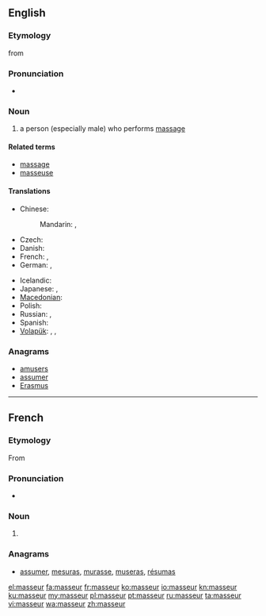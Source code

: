 {{also|Masseur}}
==English==

===Etymology===
from {{etyl|fr}} {{term|masseur|lang=fr||person who performs massage}}

===Pronunciation===
* {{a|US}} {{IPA|/məˈsuːɹ/|/məˈsɚ/}}

===Noun===
{{en-noun}}

# {{context|massage}} a person (especially male) who performs [[massage]]

====Related terms====
* [[massage]]
* [[masseuse]]

====Translations====
{{trans-top|a person who performs massage}}
* Chinese:
*: Mandarin: {{t|zh|按摩師|sc=Hani}}, {{t|zh|按摩师|tr=ànmóshī|sc=Hani}}
* Czech: {{t-|cs|masér|m}}
* Danish: {{t-|da|massør|c}}
* French: {{t|fr|masseur|m}}, {{t|fr|masseuse|f}}
* German: {{t+|de|Masseur|m}}, {{t+|de|Masseurin|f}}
{{trans-mid}}
* Icelandic: {{t|is|nuddari|m}}
* Japanese: {{t|ja|マッサージ師|tr=massāji-shi|sc=Jpan}}, {{t|ja|按摩|tr=あんま, anma|sc=Jpan}}
* [[Macedonian]]: {{t-|mk|масер|m|tr=máser}}
* Polish: {{t+|pl|masażysta|m}}
* Russian: {{t|ru|массажист|m|tr=massažíst}}, {{t|ru|массажистка|f|tr=massažístka}}
* Spanish: {{t+|es|masajista|m|f}}
* [[Volapük]]: {{qualifier|male or female}} {{t|vo|masetan}}, {{qualifier|male}} {{t|vo|himasetan}}, {{qualifier|female}} {{t|vo|jimasetan}}
{{trans-bottom}}

===Anagrams===
* [[amusers#English|amusers]]
* [[assumer#English|assumer]]
* [[Erasmus#English|Erasmus]]

----

==French==

===Etymology===
From {{suffix|masser|eur|lang=fr}}

===Pronunciation===
* {{IPA|/masœʁ/|lang=fr}}

===Noun===
{{fr-noun|m|f=masseuse}}

# {{l|en|masseur}}

===Anagrams===
* [[assumer#French|assumer]], [[mesuras#French|mesuras]], [[murasse#French|murasse]], [[museras#French|museras]], [[résumas#French|résumas]]

[[el:masseur]]
[[fa:masseur]]
[[fr:masseur]]
[[ko:masseur]]
[[io:masseur]]
[[kn:masseur]]
[[ku:masseur]]
[[my:masseur]]
[[pl:masseur]]
[[pt:masseur]]
[[ru:masseur]]
[[ta:masseur]]
[[vi:masseur]]
[[wa:masseur]]
[[zh:masseur]]